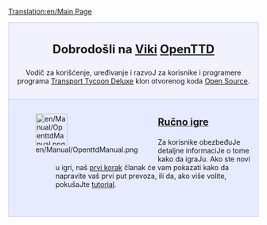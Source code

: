 [[Translation:en/Main Page]]
{{en/Translation|origin= en/Main Page
|from  = en
|to    = cs
|Percentage =5
}}

<div style="background-color: #f1f2fe; border: 1px solid #c7c8fe; margin: 0; padding: 1em 1em 1em 1em; text-align:center">
<div style="font-size:1.7em; font-weight:bold">Dobrodošli na [https://www.wikipedia.org/wiki/sr-el:viki Viki] <span class="plainlinks">[http://www.openttd.org/ OpenTTD]</span></div>
Vodič za korišćenje, uređivanje i razvoJ za korisnike i programere programa [[sr/Transport Tycoon Deluxe|Transport Tycoon Deluxe]] klon otvorenog koda [http://www.opensource.org/ Open Source].
</div>
<div style="background-color: #E7EBFF; border: 1px solid #c7c8fe; border-top:none; padding: 1em 1em 0em 1em; margin-bottom:2em">
<div style="float:left">[[File:en/Manual/OpenttdManual.png|64px]]</div>
<div style="margin-left:80px; margin-bottom:4em">
<div style="font-size:1.4em; font-weight:bold">[[sr/Manual/Main Page|Ručno igre]]</div>
Za korisnike obezbeđuJe detaljne informaciJe o tome kako da igraJu. Ako ste novi u igri, naš [[sr/Prvi koraci|prvi korak]] članak će vam pokazati kako da napravite vaš prvi put prevoza, ili da, ako više volite, pokušaJte [[sr/Tutorial|tutorial]].</div>
